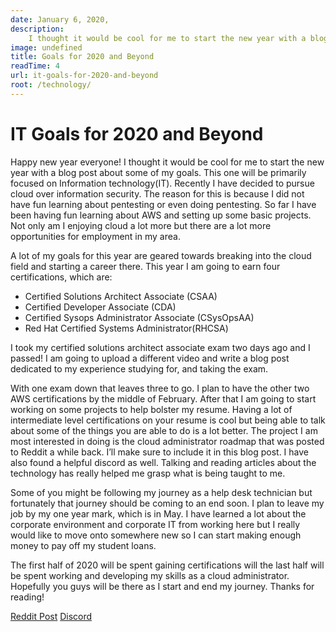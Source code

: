 ```yaml
---
date: January 6, 2020,
description:
    I thought it would be cool for me to start the new year with a blog post about some of my goals. This one will be primarily focused on Information technology(IT). Recently I have decided to pursue cloud over information security.
image: undefined
title: Goals for 2020 and Beyond
readTime: 4
url: it-goals-for-2020-and-beyond
root: /technology/
---
```



# IT Goals for 2020 and Beyond

Happy new year everyone! I thought it would be cool for me to start the new year with a blog post about some of my goals. This one will be primarily focused on Information technology(IT). Recently I have decided to pursue cloud over information security. The reason for this is because I did not have fun learning about pentesting or even doing pentesting. So far I have been having fun learning about AWS and setting up some basic projects. Not only am I enjoying cloud a lot more but there are a lot more opportunities for employment in my area.

A lot of my goals for this year are geared towards breaking into the cloud field and starting a career there. This year I am going to earn four certifications, which are:

-   Certified Solutions Architect Associate (CSAA)
-   Certified Developer Associate (CDA)
-   Certified Sysops Administrator Associate (CSysOpsAA)
-   Red Hat Certified Systems Administrator(RHCSA)

I took my certified solutions architect associate exam two days ago and I passed! I am going to upload a different video and write a blog post dedicated to my experience studying for, and taking the exam.

With one exam down that leaves three to go. I plan to have the other two AWS certifications by the middle of February. After that I am going to start working on some projects to help bolster my resume. Having a lot of intermediate level certifications on your resume is cool but being able to talk about some of the things you are able to do is a lot better. The project I am most interested in doing is the cloud administrator roadmap that was posted to Reddit a while back. I’ll make sure to include it in this blog post. I have also found a helpful discord as well. Talking and reading articles about the technology has really helped me grasp what is being taught to me.

Some of you might be following my journey as a help desk technician but fortunately that journey should be coming to an end soon. I plan to leave my job by my one year mark, which is in May. I have learned a lot about the corporate environment and corporate IT from working here but I really would like to move onto somewhere new so I can start making enough money to pay off my student loans.

The first half of 2020 will be spent gaining certifications will the last half will be spent working and developing my skills as a cloud administrator. Hopefully you guys will be there as I start and end my journey. Thanks for reading!

[Reddit Post](https://www.reddit.com/r/sysadmin/comments/8inzn5/so_you_want_to_learn_aws_aka_how_do_i_learn_to_be/)
[Discord](https://discord.gg/CkPpHV4)

